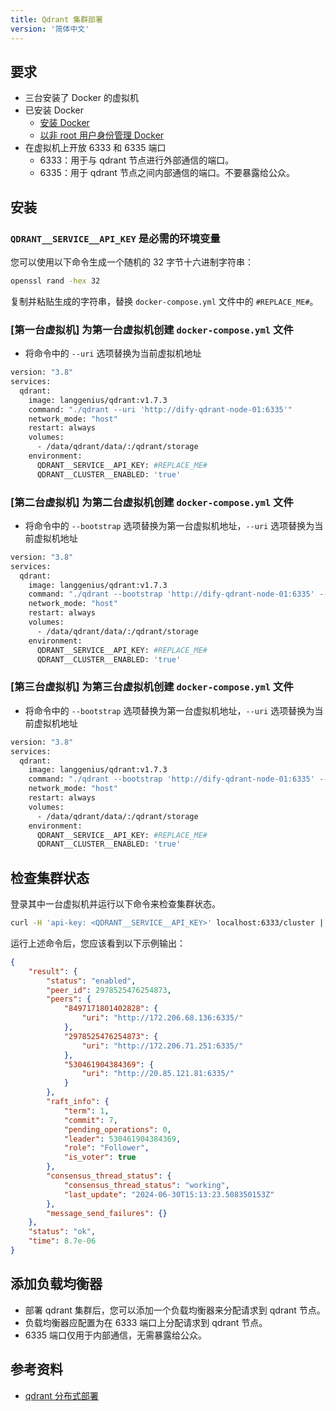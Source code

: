 ```yaml
---
title: Qdrant 集群部署
version: '简体中文'
---
```


## 要求
- 三台安装了 Docker 的虚拟机
- 已安装 Docker
  - [安装 Docker](https://docs.docker.com/engine/install/ubuntu/#install-using-the-repository)
  - [以非 root 用户身份管理 Docker](https://docs.docker.com/engine/install/linux-postinstall/#manage-docker-as-a-non-root-user)
- 在虚拟机上开放 6333 和 6335 端口
  - 6333：用于与 qdrant 节点进行外部通信的端口。
  - 6335：用于 qdrant 节点之间内部通信的端口。不要暴露给公众。

## 安装
### `QDRANT__SERVICE__API_KEY` 是必需的环境变量
您可以使用以下命令生成一个随机的 32 字节十六进制字符串：

```bash
openssl rand -hex 32
````


复制并粘贴生成的字符串，替换 `docker-compose.yml` 文件中的 `#REPLACE_ME#`。

### [第一台虚拟机] 为第一台虚拟机创建 `docker-compose.yml` 文件
- 将命令中的 `--uri` 选项替换为当前虚拟机地址

````bash
version: "3.8"
services:
  qdrant:
    image: langgenius/qdrant:v1.7.3
    command: "./qdrant --uri 'http://dify-qdrant-node-01:6335'"
    network_mode: "host"
    restart: always
    volumes:
      - /data/qdrant/data/:/qdrant/storage
    environment:
      QDRANT__SERVICE__API_KEY: #REPLACE_ME#
      QDRANT__CLUSTER__ENABLED: 'true'
````


### [第二台虚拟机] 为第二台虚拟机创建 `docker-compose.yml` 文件
- 将命令中的 `--bootstrap` 选项替换为第一台虚拟机地址，`--uri` 选项替换为当前虚拟机地址

````bash
version: "3.8"
services:
  qdrant:
    image: langgenius/qdrant:v1.7.3
    command: "./qdrant --bootstrap 'http://dify-qdrant-node-01:6335' --uri 'http://dify-qdrant-node-02:6335'"
    network_mode: "host"
    restart: always
    volumes:
      - /data/qdrant/data/:/qdrant/storage
    environment:
      QDRANT__SERVICE__API_KEY: #REPLACE_ME#
      QDRANT__CLUSTER__ENABLED: 'true'
````


### [第三台虚拟机] 为第三台虚拟机创建 `docker-compose.yml` 文件
- 将命令中的 `--bootstrap` 选项替换为第一台虚拟机地址，`--uri` 选项替换为当前虚拟机地址

````bash
version: "3.8"
services:
  qdrant:
    image: langgenius/qdrant:v1.7.3
    command: "./qdrant --bootstrap 'http://dify-qdrant-node-01:6335' --uri 'http://dify-qdrant-node-03:6335'"
    network_mode: "host"
    restart: always
    volumes:
      - /data/qdrant/data/:/qdrant/storage
    environment:
      QDRANT__SERVICE__API_KEY: #REPLACE_ME#
      QDRANT__CLUSTER__ENABLED: 'true'
````


## 检查集群状态
登录其中一台虚拟机并运行以下命令来检查集群状态。
````bash
curl -H 'api-key: <QDRANT__SERVICE__API_KEY>' localhost:6333/cluster | python3 -m json.tool
````


运行上述命令后，您应该看到以下示例输出：


````json
{
    "result": {
        "status": "enabled",
        "peer_id": 2978525476254873,
        "peers": {
            "8497171801402828": {
                "uri": "http://172.206.68.136:6335/"
            },
            "2978525476254873": {
                "uri": "http://172.206.71.251:6335/"
            },
            "530461904384369": {
                "uri": "http://20.85.121.81:6335/"
            }
        },
        "raft_info": {
            "term": 1,
            "commit": 7,
            "pending_operations": 0,
            "leader": 530461904384369,
            "role": "Follower",
            "is_voter": true
        },
        "consensus_thread_status": {
            "consensus_thread_status": "working",
            "last_update": "2024-06-30T15:13:23.508350153Z"
        },
        "message_send_failures": {}
    },
    "status": "ok",
    "time": 8.7e-06
}
````


## 添加负载均衡器
- 部署 qdrant 集群后，您可以添加一个负载均衡器来分配请求到 qdrant 节点。
- 负载均衡器应配置为在 6333 端口上分配请求到 qdrant 节点。
- 6335 端口仅用于内部通信，无需暴露给公众。

## 参考资料
- [qdrant 分布式部署](https://qdrant.tech/documentation/guides/distributed_deployment/)
